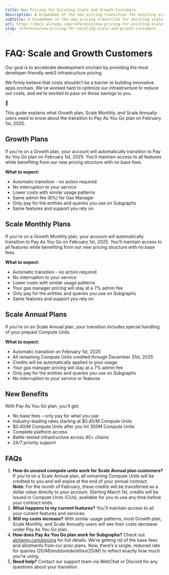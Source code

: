 ```yaml
---
title: New Pricing for Existing Scale and Growth Customers
description: A breakdown of the new pricing transition for existing scale and growth customers.
subtitle: A breakdown of the new pricing transition for existing scale and growth customers.
url: https://docs.alchemy.com/reference/new-pricing-for-existing-scale-and-growth-customers
slug: reference/new-pricing-for-existing-scale-and-growth-customers
---
```


# FAQ: Scale and Growth Customers

Our goal is to accelerate development onchain by providing the most developer-friendly web3 infrastructure pricing.

We firmly believe that costs shouldn’t be a barrier to building innovative apps onchain. We’ve worked hard to optimize our infrastructure to reduce our costs, and we’re excited to pass on those savings to you.

👋

This guide explains what Growth plan, Scale Monthly, and Scale Annually users need to know about the transition to Pay As You Go plan on February 1st, 2025.

## Growth Plans

If you're on a Growth plan, your account will automatically transition to Pay As You Go plan on February 1st, 2025. You'll maintain access to all features while benefiting from our new pricing structure with no base fees.

**What to expect:**

* Automatic transition - no action required
* No interruption to your service
* Lower costs with similar usage patterns
* Same admin fee (8%) for Gas Manager
* Only pay for the entities and queries you use on Subgraphs
* Same features and support you rely on

## Scale Monthly Plans

If you're on a Growth Monthly plan, your account will automatically transition to Pay As You Go on February 1st, 2025. You'll maintain access to all features while benefiting from our new pricing structure with no base fees.

**What to expect:**

* Automatic transition - no action required
* No interruption to your service
* Lower costs with similar usage patterns
* Your gas manager pricing will stay at a 7% admin fee
* Only pay for the entities and queries you use on Subgraphs
* Same features and support you rely on

## Scale Annual Plans

If you're on an Scale Annual plan, your transition includes special handling of your prepaid Compute Units.

**What to expect:**

* Automatic transition on February 1st, 2025
* All remaining Compute Units credited through December 31st, 2025
* Credits will be automatically applied to your usage
* Your gas manager pricing will stay at a 7% admin fee
* Only pay for the entities and queries you use on Subgraphs
* No interruption to your service or features

## New Benefits

With Pay As You Go plan, you'll get:

* No base fees – only pay for what you use
* Industry-leading rates starting at $0.45/M Compute Units
* $0.40/M Compute Units after you hit 300M Compute Units
* Complete platform access
* Battle-tested infrastructure across 40+ chains
* 24/7 priority support

## FAQs

1. **How do unused compute units work for Scale Annual plan customers?** If you're on a Scale Annual plan, all remaining Compute Units will be credited to you and will expire at the end of your annual contract. **Note:** For the month of February, these credits will be transferred as a dollar value directly to your account. Starting March 1st, credits will be issued in Compute Units (CUs), available for you to use any time before your contract ends.
2. **What happens to my current features?** You'll maintain access to all your current features and services.
3. **Will my costs increase?** With similar usage patterns, most Growth plan, Scale Monthly, and Scale Annually users will see their costs decrease under Pay As You Go plan.
4. **How does Pay As You Go plan work for Subgraphs?** Check out [alchemy.com/pricing](http://alchemy.com/pricing) for full details. We’re getting rid of the base fees and allotments from our prior plans. Now, there’s a single, reduced rate for queries ($20/M) and stored entities ($25/M) to reflect exactly how much you’re using.
5. **Need help?** Contact our support team via WebChat or Discord for any questions about your transition.
